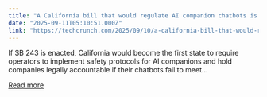 ```yaml
---
title: "A California bill that would regulate AI companion chatbots is close to becoming law"
date: "2025-09-11T05:10:51.000Z"
link: "https://techcrunch.com/2025/09/10/a-california-bill-that-would-regulate-ai-companion-chatbots-is-close-to-becoming-law/"
---
```


If SB 243 is enacted, California would become the first state to require operators to implement safety protocols for AI companions and hold companies legally accountable if their chatbots fail to meet...

[Read more](https://techcrunch.com/2025/09/10/a-california-bill-that-would-regulate-ai-companion-chatbots-is-close-to-becoming-law/)
